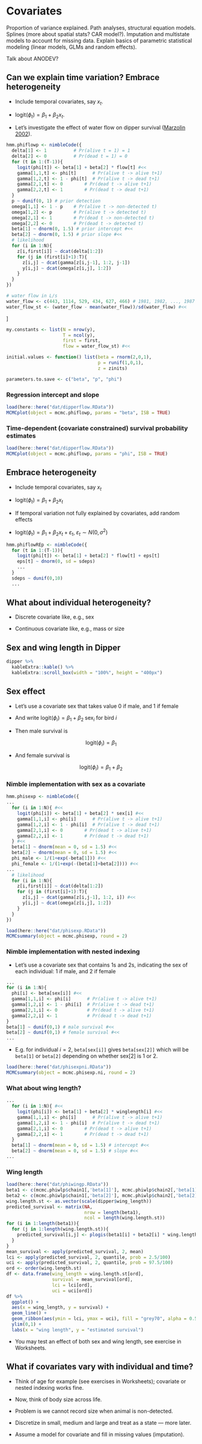# Covariates {#covariates}

Proportion of variance explained. Path analyses, structural equation models. Splines (more about spatial stats? CAR model?). Imputation and multistate models to account for missing data. Explain basics of parametric statistical modeling (linear models, GLMs and random effects).

Talk about ANODEV?

## Can we explain time variation? Embrace heterogeneity

+ Include temporal covariates, say $x_t$.

+ $\text{logit}(\phi_t) = \beta_1 + \beta_2 x_t$.

+ Let's investigate the effect of water flow on dipper survival ([Marzolin 2002](https://doi.org/10.2307/3802934)).

```r
hmm.phiflowp <- nimbleCode({
  delta[1] <- 1          # Pr(alive t = 1) = 1
  delta[2] <- 0          # Pr(dead t = 1) = 0
  for (t in 1:(T-1)){
    logit(phi[t]) <- beta[1] + beta[2] * flow[t] #<<
    gamma[1,1,t] <- phi[t]      # Pr(alive t -> alive t+1)
    gamma[1,2,t] <- 1 - phi[t]  # Pr(alive t -> dead t+1)
    gamma[2,1,t] <- 0        # Pr(dead t -> alive t+1)
    gamma[2,2,t] <- 1        # Pr(dead t -> dead t+1)
  }
  p ~ dunif(0, 1) # prior detection
  omega[1,1] <- 1 - p    # Pr(alive t -> non-detected t)
  omega[1,2] <- p        # Pr(alive t -> detected t)
  omega[2,1] <- 1        # Pr(dead t -> non-detected t)
  omega[2,2] <- 0        # Pr(dead t -> detected t)
  beta[1] ~ dnorm(0, 1.5) # prior intercept #<<
  beta[2] ~ dnorm(0, 1.5) # prior slope #<<
  # likelihood
  for (i in 1:N){
    z[i,first[i]] ~ dcat(delta[1:2])
    for (j in (first[i]+1):T){
      z[i,j] ~ dcat(gamma[z[i,j-1], 1:2, j-1])
      y[i,j] ~ dcat(omega[z[i,j], 1:2])
    }
  }
})
```

```r
# water flow in L/s
water_flow <- c(443, 1114, 529, 434, 627, 466) # 1981, 1982, ..., 1987
water_flow_st <- (water_flow - mean(water_flow))/sd(water_flow) #<<
```
]

```r
my.constants <- list(N = nrow(y),
                     T = ncol(y),
                     first = first,
                     flow = water_flow_st) #<<

initial.values <- function() list(beta = rnorm(2,0,1),
                                  p = runif(1,0,1),
                                  z = zinits)

parameters.to.save <- c("beta", "p", "phi")
```

### Regression intercept and slope

```r
load(here::here("dat/dipperflow.RData"))
MCMCplot(object = mcmc.phiflowp, params = "beta", ISB = TRUE)
```

### Time-dependent (covariate constrained) survival probability estimates

```r
load(here::here("dat/dipperflow.RData"))
MCMCplot(object = mcmc.phiflowp, params = "phi", ISB = TRUE)
```

## Embrace heterogeneity

+ Include temporal covariates, say $x_t$

+ $\text{logit}(\phi_t) = \beta_1 + \beta_2 x_t$

+ If temporal variation not fully explained by covariates, add random effects

+ $\text{logit}(\phi_t) = \beta_1 + \beta_2 x_t + \varepsilon_t, \; \varepsilon_t \sim N(0,\sigma^2)$

```r
hmm.phiflowREp <- nimbleCode({
  for (t in 1:(T-1)){
    logit(phi[t]) <- beta[1] + beta[2] * flow[t] + eps[t]
    eps[t] ~ dnorm(0, sd = sdeps)
    ...
  }
  sdeps ~ dunif(0,10)
  ...
```

## What about individual heterogeneity?

+ Discrete covariate like, e.g., sex

+ Continuous covariate like, e.g., mass or size

## Sex and wing length in Dipper

```r
dipper %>%
  kableExtra::kable() %>%
  kableExtra::scroll_box(width = "100%", height = "400px")
```

## Sex effect

+ Let's use a covariate $\text{sex}$ that takes value 0 if male, and 1 if female

+ And write $\text{logit}(\phi_i) = \beta_1 + \beta_2 \; \text{sex}_i$ for bird $i$

+ Then male survival is

$$\text{logit}(\phi_i) = \beta_1$$

+ And female survival is

$$\text{logit}(\phi_i) = \beta_1 + \beta_2$$

### Nimble implementation with sex as a covariate

```r
hmm.phisexp <- nimbleCode({
...
  for (i in 1:N){ #<<
    logit(phi[i]) <- beta[1] + beta[2] * sex[i] #<<
    gamma[1,1,i] <- phi[i]      # Pr(alive t -> alive t+1)
    gamma[1,2,i] <- 1 - phi[i]  # Pr(alive t -> dead t+1)
    gamma[2,1,i] <- 0        # Pr(dead t -> alive t+1)
    gamma[2,2,i] <- 1        # Pr(dead t -> dead t+1)
  } #<<
  beta[1] ~ dnorm(mean = 0, sd = 1.5) #<<
  beta[2] ~ dnorm(mean = 0, sd = 1.5) #<<
  phi_male <- 1/(1+exp(-beta[1])) #<<
  phi_female <- 1/(1+exp(-(beta[1]+beta[2]))) #<<
...
  # likelihood
  for (i in 1:N){
    z[i,first[i]] ~ dcat(delta[1:2])
    for (j in (first[i]+1):T){
      z[i,j] ~ dcat(gamma[z[i,j-1], 1:2, i]) #<<
      y[i,j] ~ dcat(omega[z[i,j], 1:2])
    }
  }
})
```

```r
load(here::here("dat/phisexp.RData"))
MCMCsummary(object = mcmc.phisexp, round = 2)
```


### Nimble implementation with nested indexing

+ Let's use a covariate $\text{sex}$ that contains 1s and 2s, indicating the sex of each individual: 1 if male, and 2 if female

```r
...
for (i in 1:N){
  phi[i] <- beta[sex[i]] #<<
  gamma[1,1,i] <- phi[i]      # Pr(alive t -> alive t+1)
  gamma[1,2,i] <- 1 - phi[i]  # Pr(alive t -> dead t+1)
  gamma[2,1,i] <- 0           # Pr(dead t -> alive t+1)
  gamma[2,2,i] <- 1           # Pr(dead t -> dead t+1)
}
beta[1] ~ dunif(0,1) # male survival #<<
beta[2] ~ dunif(0,1) # female survival #<<
...
```

+ E.g. for individual $i = 2$, `beta[sex[i]]` gives `beta[sex[2]]` which will be `beta[1]` or `beta[2]` depending on whether sex[2] is 1 or 2.

```r
load(here::here("dat/phisexpni.RData"))
MCMCsummary(object = mcmc.phisexp.ni, round = 2)
```

### What about wing length?

```r
...
  for (i in 1:N){ #<<
    logit(phi[i]) <- beta[1] + beta[2] * winglength[i] #<<
    gamma[1,1,i] <- phi[i]      # Pr(alive t -> alive t+1)
    gamma[1,2,i] <- 1 - phi[i]  # Pr(alive t -> dead t+1)
    gamma[2,1,i] <- 0        # Pr(dead t -> alive t+1)
    gamma[2,2,i] <- 1        # Pr(dead t -> dead t+1)
  }
  beta[1] ~ dnorm(mean = 0, sd = 1.5) # intercept #<<
  beta[2] ~ dnorm(mean = 0, sd = 1.5) # slope #<<
...
```

### Wing length

```r
load(here::here("dat/phiwingp.RData"))
beta1 <- c(mcmc.phiwlp$chain1[,'beta[1]'], mcmc.phiwlp$chain2[,'beta[1]'])
beta2 <- c(mcmc.phiwlp$chain1[,'beta[2]'], mcmc.phiwlp$chain2[,'beta[2]'])
wing.length.st <- as.vector(scale(dipper$wing_length))
predicted_survival <- matrix(NA,
                             nrow = length(beta1),
                             ncol = length(wing.length.st))
for (i in 1:length(beta1)){
  for (j in 1:length(wing.length.st)){
    predicted_survival[i,j] <- plogis(beta1[i] + beta2[i] * wing.length.st[j])
  }
}
mean_survival <- apply(predicted_survival, 2, mean)
lci <- apply(predicted_survival, 2, quantile, prob = 2.5/100)
uci <- apply(predicted_survival, 2, quantile, prob = 97.5/100)
ord <- order(wing.length.st)
df <- data.frame(wing_length = wing.length.st[ord],
                 survival = mean_survival[ord],
                 lci = lci[ord],
                 uci = uci[ord])
df %>%
  ggplot() +
  aes(x = wing_length, y = survival) +
  geom_line() +
  geom_ribbon(aes(ymin = lci, ymax = uci), fill = "grey70", alpha = 0.5) +
  ylim(0,1) +
  labs(x = "wing length", y = "estimated survival")
```

+ You may test an effect of both sex and wing length, see exercise in Worksheets.

## What if covariates vary with individual and time?

+ Think of age for example (see exercises in Worksheets); covariate or nested indexing works fine.

+ Now, think of body size across life.

+ Problem is we cannot record size when animal is non-detected.

+ Discretize in small, medium and large and treat as a state <span>&#8212;</span> more later.

+ Assume a model for covariate and fill in missing values (imputation).


